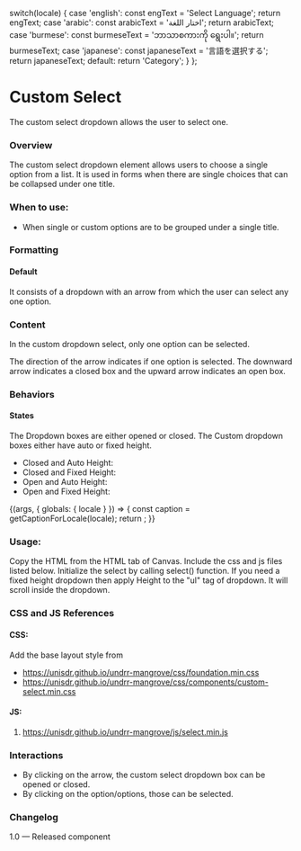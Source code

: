 
  switch(locale) {
    case 'english': const engText = 'Select Language'; return engText;
    case 'arabic': const arabicText = 'اختار اللغة'; return arabicText;
    case 'burmese': const burmeseText = 'ဘာသာစကားကို ရွေးပါ။'; return burmeseText;
    case 'japanese': const japaneseText = '言語を選択する'; return japaneseText;
    default: return 'Category';
  }
};

<Meta title="Components/Forms/Dropdown/Select" component={CustomSelect} />

# Custom Select
The custom select dropdown allows the user to select one.

### Overview
The custom select dropdown element allows users to choose a single option from a list. It is used in forms when there are single choices that can be collapsed under one title.

### When to use:
- When single or custom options are to be grouped under a single title.

### Formatting

#### Default
It consists of a dropdown with an arrow from which the user can select any one option.

### Content
In the custom dropdown select, only one option can be selected.

The direction of the arrow indicates if one option is selected. The downward arrow indicates a closed box and the upward arrow indicates an open box.

### Behaviors

#### States
The Dropdown boxes are either opened or closed.
The Custom dropdown boxes either have auto or fixed height.
- Closed and Auto Height:
- Closed and Fixed Height:
- Open and Auto Height:
- Open and Fixed Height:

<Canvas>
<Story name="Select" >
  {(args, { globals: { locale } }) => {
    const caption = getCaptionForLocale(locale);
    return <CustomSelect text={caption}></CustomSelect>;
  }}
</Story>
</Canvas>

### Usage:
Copy the HTML from the HTML tab of Canvas.
Include the css and js files listed below.
Initialize the select by calling select() function.
If you need a fixed height dropdown then apply Height to the "ul" tag of dropdown. It will scroll inside the dropdown.


### CSS and JS References
#### CSS:
Add the base layout style from

- https://unisdr.github.io/undrr-mangrove/css/foundation.min.css
- https://unisdr.github.io/undrr-mangrove/css/components/custom-select.min.css

#### JS:
1. https://unisdr.github.io/undrr-mangrove/js/select.min.js

### Interactions
- By clicking on the arrow, the custom select dropdown box can be opened or closed.
- By clicking on the option/options, those can be selected.

### Changelog
1.0 — Released component
